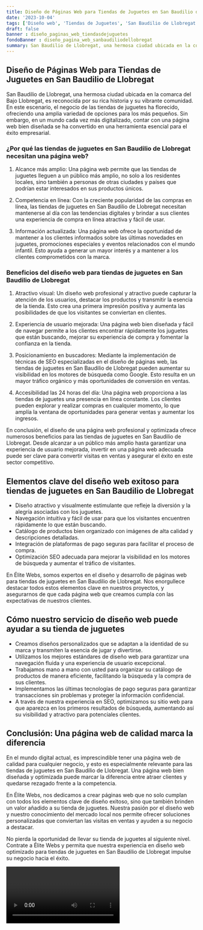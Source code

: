 ```yaml
---
title: Diseño de Páginas Web para Tiendas de Juguetes en San Baudilio de Llobregat
date: '2023-10-04'
tags: ['Diseño web', 'Tiendas de Juguetes', 'San Baudilio de Llobregat']
draft: false
banner : diseño_paginas_web_tiendasdejuguetes
fondoBanner : diseño_pagina_web_sanbaudiliodellobregat
summary: San Baudilio de Llobregat, una hermosa ciudad ubicada en la comarca del Bajo Llobregat, es reconocida por su rica historia y su vibrante comunidad. En este escenario, el negocio de las tiendas de juguetes ha florecido, ofreciendo una amplia variedad de opciones para los más pequeños. Sin embargo, en un mundo cada vez más digitalizado, contar con una página web bien diseñada se ha convertido en una herramienta esencial para el éxito empresarial.
---
```


## Diseño de Páginas Web para Tiendas de Juguetes en San Baudilio de Llobregat

San Baudilio de Llobregat, una hermosa ciudad ubicada en la comarca del Bajo Llobregat, es reconocida por su rica historia y su vibrante comunidad. En este escenario, el negocio de las tiendas de juguetes ha florecido, ofreciendo una amplia variedad de opciones para los más pequeños. Sin embargo, en un mundo cada vez más digitalizado, contar con una página web bien diseñada se ha convertido en una herramienta esencial para el éxito empresarial.

### ¿Por qué las tiendas de juguetes en San Baudilio de Llobregat necesitan una página web?

1. Alcance más amplio: Una página web permite que las tiendas de juguetes lleguen a un público más amplio, no solo a los residentes locales, sino también a personas de otras ciudades y países que podrían estar interesados en sus productos únicos.

2. Competencia en línea: Con la creciente popularidad de las compras en línea, las tiendas de juguetes en San Baudilio de Llobregat necesitan mantenerse al día con las tendencias digitales y brindar a sus clientes una experiencia de compra en línea atractiva y fácil de usar.

3. Información actualizada: Una página web ofrece la oportunidad de mantener a los clientes informados sobre las últimas novedades en juguetes, promociones especiales y eventos relacionados con el mundo infantil. Esto ayuda a generar un mayor interés y a mantener a los clientes comprometidos con la marca.

### Beneficios del diseño web para tiendas de juguetes en San Baudilio de Llobregat

1. Atractivo visual: Un diseño web profesional y atractivo puede capturar la atención de los usuarios, destacar los productos y transmitir la esencia de la tienda. Esto crea una primera impresión positiva y aumenta las posibilidades de que los visitantes se conviertan en clientes.

2. Experiencia de usuario mejorada: Una página web bien diseñada y fácil de navegar permite a los clientes encontrar rápidamente los juguetes que están buscando, mejorar su experiencia de compra y fomentar la confianza en la tienda.

3. Posicionamiento en buscadores: Mediante la implementación de técnicas de SEO especializadas en el diseño de páginas web, las tiendas de juguetes en San Baudilio de Llobregat pueden aumentar su visibilidad en los motores de búsqueda como Google. Esto resulta en un mayor tráfico orgánico y más oportunidades de conversión en ventas.

4. Accesibilidad las 24 horas del día: Una página web proporciona a las tiendas de juguetes una presencia en línea constante. Los clientes pueden explorar y realizar compras en cualquier momento, lo que amplía la ventana de oportunidades para generar ventas y aumentar los ingresos.

En conclusión, el diseño de una página web profesional y optimizada ofrece numerosos beneficios para las tiendas de juguetes en San Baudilio de Llobregat. Desde alcanzar a un público más amplio hasta garantizar una experiencia de usuario mejorada, invertir en una página web adecuada puede ser clave para convertir visitas en ventas y asegurar el éxito en este sector competitivo.

<GifSeo />

<Cta />

## Elementos clave del diseño web exitoso para tiendas de juguetes en San Baudilio de Llobregat

- Diseño atractivo y visualmente estimulante que refleje la diversión y la alegría asociadas con los juguetes.
- Navegación intuitiva y fácil de usar para que los visitantes encuentren rápidamente lo que están buscando.
- Catálogo de productos bien organizado con imágenes de alta calidad y descripciones detalladas.
- Integración de plataformas de pago seguras para facilitar el proceso de compra.
- Optimización SEO adecuada para mejorar la visibilidad en los motores de búsqueda y aumentar el tráfico de visitantes.

En Élite Webs, somos expertos en el diseño y desarrollo de páginas web para tiendas de juguetes en San Baudilio de Llobregat. Nos enorgullece destacar todos estos elementos clave en nuestros proyectos, y asegurarnos de que cada página web que creamos cumpla con las expectativas de nuestros clientes.

## Cómo nuestro servicio de diseño web puede ayudar a su tienda de juguetes

- Creamos diseños personalizados que se adaptan a la identidad de su marca y transmiten la esencia de jugar y divertirse.
- Utilizamos los mejores estándares de diseño web para garantizar una navegación fluida y una experiencia de usuario excepcional.
- Trabajamos mano a mano con usted para organizar su catálogo de productos de manera eficiente, facilitando la búsqueda y la compra de sus clientes.
- Implementamos las últimas tecnologías de pago seguras para garantizar transacciones sin problemas y proteger la información confidencial.
- A través de nuestra experiencia en SEO, optimizamos su sitio web para que aparezca en los primeros resultados de búsqueda, aumentando así su visibilidad y atractivo para potenciales clientes.

## Conclusión: Una página web de calidad marca la diferencia

En el mundo digital actual, es imprescindible tener una página web de calidad para cualquier negocio, y esto es especialmente relevante para las tiendas de juguetes en San Baudilio de Llobregat. Una página web bien diseñada y optimizada puede marcar la diferencia entre atraer clientes y quedarse rezagado frente a la competencia.

En Élite Webs, nos dedicamos a crear páginas web que no solo cumplan con todos los elementos clave de diseño exitoso, sino que también brinden un valor añadido a su tienda de juguetes. Nuestra pasión por el diseño web y nuestro conocimiento del mercado local nos permite ofrecer soluciones personalizadas que conviertan las visitas en ventas y ayuden a su negocio a destacar.

No pierda la oportunidad de llevar su tienda de juguetes al siguiente nivel. Contrate a Élite Webs y permita que nuestra experiencia en diseño web optimizado para tiendas de juguetes en San Baudilio de Llobregat impulse su negocio hacia el éxito.

<Video />

<CtaBot job='Tiendas de Juguetes' city='San Baudilio de Llobregat'/>

<Gmaps query='San Baudilio de Llobregat+españa+maps' />